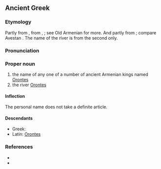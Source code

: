 ==Ancient Greek==
{{wikipedia|Orontid dynasty}}
{{wikipedia|Orontes River}}

===Etymology===
Partly from {{etyl|xme|grc}} {{m|xme|sc=Latn|*Arēvand}}, from {{etyl|ira|grc}} {{m|und|sc=Latn|*Raivant-}}, {{m|und|sc=Latn|*Rayivant-||possessing wealth}}; see Old Armenian {{m|xcl|Երուանդ}} for more. And partly from {{etyl|xme|grc}} {{m|xme|sc=Latn|*Arvand}}; compare Avestan {{m|ae||𐬀𐬎𐬭𐬎𐬎𐬀𐬧𐬝-|swift}}. The name of the river is from the second only.

===Pronunciation===
{{grc-IPA}}

===Proper noun===
{{grc-proper noun|Ὀρόντου|m|first}}

# the name of any one of a number of ancient Armenian kings named [[Orontes]]
# the river [[Orontes]]

====Inflection====
{{grc-decl-1st-M-eta-pax|form=M-sing|Ὀρόντ|Ὀρόντ|Ὀροντ}}
The personal name does not take a definite article.

====Descendants====
* Greek: {{l|el|Ορόντης}}
* Latin: [[Orontes]]

===References===
* {{R:Woodhouse|1019}}
* {{R:xcl:Perikhanyan|page=7}}